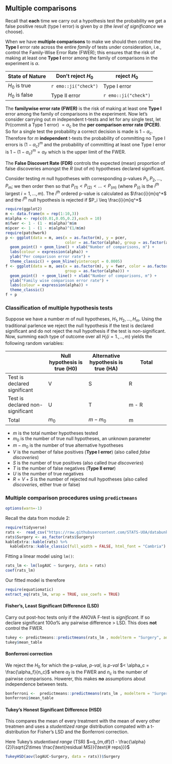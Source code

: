 ## Multiple comparisons

Recall that **each** time we carry out a hypothesis test the probability we get a false positive result (type I error) is given by $\alpha$ (the *level of significance* we choose).

When we have **multiple comparisons** to make we should then control the **Type I** error rate across the entire *family* of tests under consideration, i.e., control the Family-Wise Error Rate (FWER); this ensures that the risk of making at least one **Type I** error among the family of comparisons in the experiment is $\alpha$.


|State of Nature  | Don't reject $H_0$ | reject $H_0$ |
|---              |---                |---            |
| $H_0$ is true |  `r emo::ji("check")` | Type I error  |
| $H_0$ is false  | Type II error  | `r emo::ji("check")` |


The **familywise error rate (FWER)** is the risk of making at least one **Type I** error among the family of comparisons in the experiment. Now let's consider carrying out $m$ independent t-tests and let for any single test, let Pr(commit a Type 1 error) $= \alpha_c$ be the **per comparison error rate (PCER)**. So for a single test the probability a correct decision is made is $1 - \alpha_c$. Therefore for $m$ **independent** t-tests the probability of committing no Type I errors is $(1 - \alpha_c)^m$ and the probability of committing at least one Type I error is $1 -(1 - \alpha_c)^m = \alpha_F$ which is the upper limit of the FWER.

The **False Discovert Rate (FDR)** controls the expected (mean) proportion of false discoveries amongst the $R$ (out of $m$) hypotheses declared significant.

Consider testing $m$ null hypotheses with corresponding p-values $P_1, P_2,...,P_m$; we then order then so that  $P_{(1)} < P_{(2)} <...<P_{(m)}$ (where $P_{(i)}$ is the $i^{th}$ largest $i=1,...,m$). The $i^{th}$ ordered p-value is calculated as  $\frac{i}{m}q^*$ and the $i^{th}$ null hypothesis is rejected if $P_i \leq \frac{i}{m}q^*$

```r
require(ggplot2)
m <- data.frame(m = rep(1:10,3))
m$alpha <- rep(c(0.01,0.05,0.2),each = 10)
m$fwer <- 1 - (1 - m$alpha)^m$m 
m$pcer <- 1 - (1 - m$alpha)^(1/m$m) 
require(patchwork)
p <- ggplot(data = m, aes(x = as.factor(m), y = pcer, 
                          color = as.factor(alpha), group = as.factor(alpha) )) +
  geom_point() + geom_line() + xlab("Number of comparisons, m") +
  labs(colour = expression(alpha)) +
  ylab("Per comparison error rate") + 
  theme_classic() + geom_hline(yintercept = 0.0005) 
f <- ggplot(data = m, aes(x = as.factor(m), y = fwer, color = as.factor(alpha),
                          group = as.factor(alpha))) +
  geom_point()  + geom_line() + xlab("Number of comparisons, m") +
  ylab("Family wise comparison error rate") + 
  labs(colour = expression(alpha)) +
  theme_classic()
f + p
```

### Classification of multiple hypothesis tests

Suppose we have a number $m$ of null hypotheses, $H_1, H_2, ..., H_m$. Using the traditional parlence we reject the null hypothesis if the test is declared significant and do not reject the null hypothesis if the test is non-significant. Now, summing each type of outcome over all $H_i (i = 1.,..,m)$  yields the following random variables:

|    |Null hypothesis is true (H0)|	Alternative hypothesis is true (HA)	|Total|
|---|---                          |---                                  |---  | 
|Test is declared significant|	V |	S |	R |
|Test is declared non-significant|	U |	T	| m - R |
|Total|	$m_{0}$ |	$m - m_0$ |	m |


+ $m$ is the total number hypotheses tested
+ $m_{0}$ is the number of true null hypotheses, an unknown parameter
+ $m - m_0$ is the number of true alternative hypotheses
+ $V$ is the number of false positives (**Type I error**) (also called *false discoveries*)
+ $S$ is the number of true positives (also called *true discoveries*)
+ $T$ is the number of false negatives (**Type II error**)
+ $U$ is the number of true negatives
+ $R=V+S$ is the number of rejected null hypotheses (also called *discoveries*, either true or false)


### Multiple comparison procedures using `predictmeans` 


```r
options(warn=-1)
```

Recall the data from module 2:

```r
require(tidyverse)
rats <-  read_csv("https://raw.githubusercontent.com/STATS-UOA/databunker/master/data/crd_rats_data.csv")
rats$Surgery <- as_factor(rats$Surgery)
kableExtra::kable(rats) %>%
  kableExtra::kable_classic(full_width = FALSE, html_font = "Cambria")
```


Fitting a linear model using `lm()`:


```r
rats_lm <- lm(logAUC ~ Surgery, data = rats)
coef(rats_lm)
```

Our fitted model is therefore

```r
require(equatiomatic)
extract_eq(rats_lm, wrap = TRUE, use_coefs = TRUE)
```

#### Fisher’s, Least Significant Difference (LSD)

Carry out post-hoc tests only if the ANOVA F-test is *significant*. If so declare significant $100\alpha\%$ any pairwise difference > LSD. This does **not** control the FWER.

```r
tukey <- predictmeans::predictmeans(rats_lm , modelterm = "Surgery", adj = "tukey",pairwise = TRUE)
tukey$mean_table
```

#### Bonferroni correction

We reject the $H_0$ for which the p-value, *p-val*, is *p-val* $< \alpha_c = \frac{\alpha_f}{n_c}$ where $\alpha_f$ is the FWER and $n_c$ is the number of pairwise comparisons. Howerer, this makes **no** assumptions about independence between tests.


```r
bonferroni <-  predictmeans::predictmeans(rats_lm , modelterm = "Surgery", adj = "bonferroni",pairwise = TRUE)
bonferroni$mean_table
``` 

#### Tukey’s Honest Significant Difference (HSD)

This compares the mean of every treatment with the mean of every other treatmen and uses a *studentized range* distribution compated with a t-distribution for Fisher's LSD and the Bonferroni correction.

Here Tukey's *studentixed range* (TSR) $=q_{m,df}(1 - \frac{\alpha}{2})\sqrt{2\times \frac{\text{residual MS}}{\text{# reps}}}$

```r
TukeyHSD(aov(logAUC~Surgery, data = rats))$Surgery
```


 





